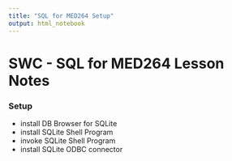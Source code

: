 ```yaml
---
title: "SQL for MED264 Setup"
output: html_notebook
---
```


# SWC - SQL for MED264 Lesson Notes

### Setup
* install DB Browser for SQLite
* install SQLite Shell Program
* invoke SQLite Shell Program
* install SQLite ODBC connector
